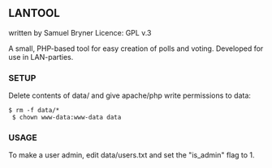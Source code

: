 == LANTOOL ==

written by Samuel Bryner
Licence: GPL v.3

A small, PHP-based tool for easy creation of polls and voting. Developed
for use in LAN-parties.

=== SETUP ===

Delete contents of data/ and give apache/php write permissions to data:

 $ rm -f data/* <br>
 $ chown www-data:www-data data




=== USAGE ===

To make a user admin, edit data/users.txt and set the "is_admin" flag to 1.
